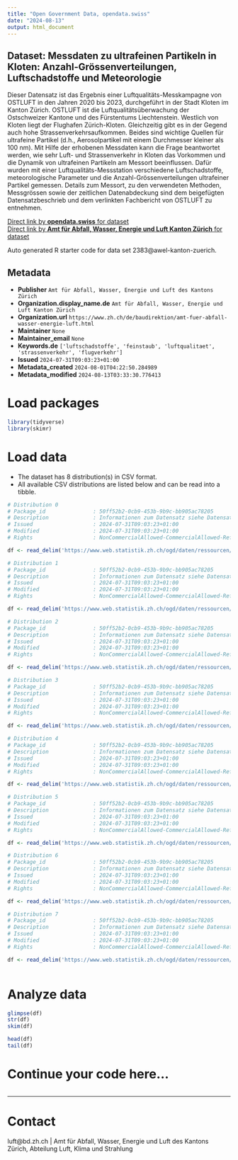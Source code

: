 ```yaml
---
title: "Open Government Data, opendata.swiss"
date: "2024-08-13"
output: html_document
---
```


## Dataset: Messdaten zu ultrafeinen Partikeln in Kloten: Anzahl-Grössenverteilungen, Luftschadstoffe und Meteorologie

Dieser Datensatz ist das Ergebnis einer Luftqualitäts-Messkampagne von OSTLUFT in den Jahren 2020 bis 2023, durchgeführt in der Stadt Kloten im Kanton Zürich. OSTLUFT ist die Luftqualitätsüberwachung der Ostschweizer Kantone und des Fürstentums Liechtenstein. Westlich von Kloten liegt der Flughafen Zürich-Kloten. Gleichzeitig gibt es in der Gegend auch hohe Strassenverkehrsaufkommen. Beides sind wichtige Quellen für ultrafeine Partikel (d.h., Aerosolpartikel mit einem Durchmesser kleiner als 100 nm). Mit Hilfe der erhobenen Messdaten kann die Frage beantwortet werden, wie sehr Luft- und Strassenverkehr in Kloten das Vorkommen und die Dynamik von ultrafeinen Partikeln am Messort beeinflussen. Dafür wurden mit einer Luftqualitäts-Messstation verschiedene Luftschadstoffe, meteorologische Parameter und die Anzahl-Grössenverteilungen ultrafeiner Partikel gemessen. Details zum Messort, zu den verwendeten Methoden, Messgrössen sowie der zeitlichen Datenabdeckung sind dem beigefügten Datensatzbeschrieb und dem verlinkten Fachbericht von OSTLUFT zu entnehmen.

[Direct link by **opendata.swiss** for dataset](https://opendata.swiss/de/dataset/messdaten-zu-ultrafeinen-partikeln-in-kloten-anzahl-grossenverteilungen-luftschadstoffe-und-met)<br>
[Direct link by **Amt für Abfall, Wasser, Energie und Luft Kanton Zürich** for dataset](https://www.ostluft.ch)

Auto generated R starter code for data set 2383@awel-kanton-zuerich.

## Metadata

- **Publisher** `Amt für Abfall, Wasser, Energie und Luft des Kantons Zürich`
- **Organization.display_name.de** `Amt für Abfall, Wasser, Energie und Luft Kanton Zürich`
- **Organization.url** `https://www.zh.ch/de/baudirektion/amt-fuer-abfall-wasser-energie-luft.html`
- **Maintainer** `None`
- **Maintainer_email** `None`
- **Keywords.de** `['luftschadstoffe', 'feinstaub', 'luftqualitaet', 'strassenverkehr', 'flugverkehr']`
- **Issued** `2024-07-31T09:03:23+01:00`
- **Metadata_created** `2024-08-01T04:22:50.284989`
- **Metadata_modified** `2024-08-13T03:33:30.776413`


# Load packages

```r

library(tidyverse)
library(skimr)

```

# Load data

-   The dataset has 8 distribution(s) in CSV format.
-   All available CSV distributions are listed below and can be read into a tibble.

```r

# Distribution 0
# Package_id               : 50ff52b2-0cb9-453b-9b9c-bb905ac78205
# Description              : Informationen zum Datensatz siehe Datensatzbeschrieb
# Issued                   : 2024-07-31T09:03:23+01:00
# Modified                 : 2024-07-31T09:03:23+01:00
# Rights                   : NonCommercialAllowed-CommercialAllowed-ReferenceNotRequired

df <- read_delim('https://www.web.statistik.zh.ch/ogd/daten/ressourcen/KTZH_00002383_00005469.csv')

# Distribution 1
# Package_id               : 50ff52b2-0cb9-453b-9b9c-bb905ac78205
# Description              : Informationen zum Datensatz siehe Datensatzbeschrieb
# Issued                   : 2024-07-31T09:03:23+01:00
# Modified                 : 2024-07-31T09:03:23+01:00
# Rights                   : NonCommercialAllowed-CommercialAllowed-ReferenceNotRequired

df <- read_delim('https://www.web.statistik.zh.ch/ogd/daten/ressourcen/KTZH_00002383_00005468.csv')

# Distribution 2
# Package_id               : 50ff52b2-0cb9-453b-9b9c-bb905ac78205
# Description              : Informationen zum Datensatz siehe Datensatzbeschrieb
# Issued                   : 2024-07-31T09:03:23+01:00
# Modified                 : 2024-07-31T09:03:23+01:00
# Rights                   : NonCommercialAllowed-CommercialAllowed-ReferenceNotRequired

df <- read_delim('https://www.web.statistik.zh.ch/ogd/daten/ressourcen/KTZH_00002383_00005466.csv')

# Distribution 3
# Package_id               : 50ff52b2-0cb9-453b-9b9c-bb905ac78205
# Description              : Informationen zum Datensatz siehe Datensatzbeschrieb
# Issued                   : 2024-07-31T09:03:23+01:00
# Modified                 : 2024-07-31T09:03:23+01:00
# Rights                   : NonCommercialAllowed-CommercialAllowed-ReferenceNotRequired

df <- read_delim('https://www.web.statistik.zh.ch/ogd/daten/ressourcen/KTZH_00002383_00005471.csv')

# Distribution 4
# Package_id               : 50ff52b2-0cb9-453b-9b9c-bb905ac78205
# Description              : Informationen zum Datensatz siehe Datensatzbeschrieb
# Issued                   : 2024-07-31T09:03:23+01:00
# Modified                 : 2024-07-31T09:03:23+01:00
# Rights                   : NonCommercialAllowed-CommercialAllowed-ReferenceNotRequired

df <- read_delim('https://www.web.statistik.zh.ch/ogd/daten/ressourcen/KTZH_00002383_00005467.csv')

# Distribution 5
# Package_id               : 50ff52b2-0cb9-453b-9b9c-bb905ac78205
# Description              : Informationen zum Datensatz siehe Datensatzbeschrieb
# Issued                   : 2024-07-31T09:03:23+01:00
# Modified                 : 2024-07-31T09:03:23+01:00
# Rights                   : NonCommercialAllowed-CommercialAllowed-ReferenceNotRequired

df <- read_delim('https://www.web.statistik.zh.ch/ogd/daten/ressourcen/KTZH_00002383_00005465.csv')

# Distribution 6
# Package_id               : 50ff52b2-0cb9-453b-9b9c-bb905ac78205
# Description              : Informationen zum Datensatz siehe Datensatzbeschrieb
# Issued                   : 2024-07-31T09:03:23+01:00
# Modified                 : 2024-07-31T09:03:23+01:00
# Rights                   : NonCommercialAllowed-CommercialAllowed-ReferenceNotRequired

df <- read_delim('https://www.web.statistik.zh.ch/ogd/daten/ressourcen/KTZH_00002383_00005472.csv')

# Distribution 7
# Package_id               : 50ff52b2-0cb9-453b-9b9c-bb905ac78205
# Description              : Informationen zum Datensatz siehe Datensatzbeschrieb
# Issued                   : 2024-07-31T09:03:23+01:00
# Modified                 : 2024-07-31T09:03:23+01:00
# Rights                   : NonCommercialAllowed-CommercialAllowed-ReferenceNotRequired

df <- read_delim('https://www.web.statistik.zh.ch/ogd/daten/ressourcen/KTZH_00002383_00005470.csv')



```

# Analyze data

```r

glimpse(df)
str(df)
skim(df)

head(df)
tail(df)

```

# Continue your code here...

```r

```

------------------------------------------------------------------------

# Contact

luft@bd.zh.ch | Amt für Abfall, Wasser, Energie und Luft des Kantons Zürich, Abteilung Luft, Klima und Strahlung
